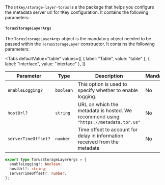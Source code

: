 
The `@tkey/storage-layer-torus` is a the package that helps you configure the metadata server url for tKey configuration. It contains the following
parameters:

#### `TorusStorageLayerArgs`

The `TorusStorageLayerArgs` object is the mandatory object needed to be passed within the `TorusStorageLayer` constructor. It contains the following
parameters:

<Tabs
  defaultValue="table"
  values={[
    { label: "Table", value: "table" },
    { label: "Interface", value: "interface" },
  ]}
>

<TabItem value="table">

| Parameter           | Type      | Description                                                                         | Mandatory |
| ------------------- | --------- | ----------------------------------------------------------------------------------- | --------- |
| `enableLogging?`    | `boolean` | This option is used to specify whether to enable logging.                           | No        |
| `hostUrl?`          | `string`  | URL on which the metadata is hosted. We recommend using `"https://metadata.tor.us"` | No        |
| `serverTimeOffset?` | `number`  | Time offset to account for delay in information received from the metadata          | No        |

</TabItem>

<TabItem value="interface">

```ts
export type TorusStorageLayerArgs = {
  enableLogging?: boolean;
  hostUrl?: string;
  serverTimeOffset?: number;
};
```

</TabItem>

</Tabs>
